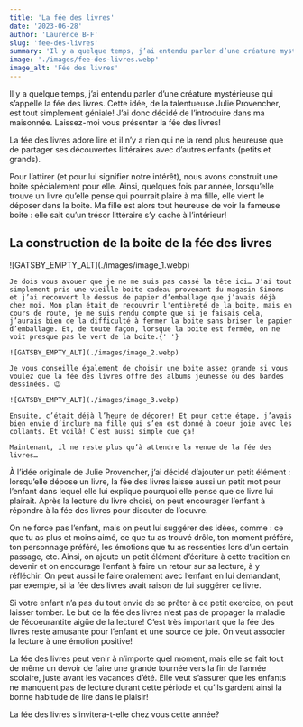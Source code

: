 ```yaml
---
title: 'La fée des livres'
date: '2023-06-28'
author: 'Laurence B-F'
slug: 'fee-des-livres'
summary: 'Il y a quelque temps, j’ai entendu parler d’une créature mystérieuse qui s’appelle la fée des livres. Cette idée, de la talentueuse Julie Provencher, est tout simplement géniale! J’ai donc décidé de l’introduire dans ma maisonnée. Laissez-moi vous présenter la fée des livres!'
image: './images/fee-des-livres.webp'
image_alt: 'Fée des livres'
---
```


Il y a quelque temps, j’ai entendu parler d’une créature mystérieuse qui s’appelle la fée des livres. Cette idée, de la talentueuse Julie Provencher, est tout simplement géniale! J’ai donc décidé de l’introduire dans ma maisonnée. Laissez-moi vous présenter la fée des livres!

La fée des livres adore lire et il n’y a rien qui ne la rend plus heureuse que de partager ses découvertes littéraires avec d’autres enfants (petits et grands).

Pour l’attirer (et pour lui signifier notre intérêt), nous avons construit une boite spécialement pour elle. Ainsi, quelques fois par année, lorsqu’elle trouve un livre qu’elle pense qui pourrait plaire à ma fille, elle vient le déposer dans la boite. Ma fille est alors tout heureuse de voir la fameuse boite : elle sait qu’un trésor littéraire s’y cache à l’intérieur!

<div className="flex flex-col border-4 border-lbf-orange rounded-lg md:mx-10 mt-16 mb-10 px-6 py-6 gap-2 font-mulish">
    <h2 className="font-bold text-xl mb-2">La construction de la boite de la fée des livres</h2>
    ![GATSBY_EMPTY_ALT](./images/image_1.webp)

    Je dois vous avouer que je ne me suis pas cassé la tête ici… J’ai tout simplement pris une vieille boite cadeau provenant du magasin Simons et j’ai recouvert le dessus de papier d’emballage que j’avais déjà chez moi. Mon plan était de recouvrir l'entièreté de la boite, mais en cours de route, je me suis rendu compte que si je faisais cela, j’aurais bien de la difficulté à fermer la boite sans briser le papier d’emballage. Et, de toute façon, lorsque la boite est fermée, on ne voit presque pas le vert de la boite.{' '}

    ![GATSBY_EMPTY_ALT](./images/image_2.webp)

    Je vous conseille également de choisir une boite assez grande si vous voulez que la fée des livres offre des albums jeunesse ou des bandes dessinées. 😉

    ![GATSBY_EMPTY_ALT](./images/image_3.webp)

    Ensuite, c’était déjà l’heure de décorer! Et pour cette étape, j’avais bien envie d’inclure ma fille qui s’en est donné à coeur joie avec les collants. Et voilà! C’est aussi simple que ça!

    Maintenant, il ne reste plus qu’à attendre la venue de la fée des livres…

</div>

À l’idée originale de Julie Provencher, j’ai décidé d’ajouter un petit élément : lorsqu’elle dépose un livre, la fée des livres laisse aussi un petit mot pour l’enfant dans lequel elle lui explique pourquoi elle pense que ce livre lui plairait. Après la lecture du livre choisi, on peut encourager l’enfant à répondre à la fée des livres pour discuter de l’oeuvre.

On ne force pas l’enfant, mais on peut lui suggérer des idées, comme : ce que tu as plus et moins aimé, ce que tu as trouvé drôle, ton moment préféré, ton personnage préféré, les émotions que tu as ressenties lors d’un certain passage, etc. Ainsi, on ajoute un petit élément d’écriture à cette tradition en devenir et on encourage l’enfant à faire un retour sur sa lecture, à y réfléchir. On peut aussi le faire oralement avec l’enfant en lui demandant, par exemple, si la fée des livres avait raison de lui suggérer ce livre.

Si votre enfant n’a pas du tout envie de se prêter à ce petit exercice, on peut laisser tomber. Le but de la fée des livres n’est pas de propager la maladie de l’écoeurantite aigüe de la lecture! C’est très important que la fée des livres reste amusante pour l’enfant et une source de joie. On veut associer la lecture à une émotion positive!

La fée des livres peut venir à n’importe quel moment, mais elle se fait tout de même un devoir de faire une grande tournée vers la fin de l’année scolaire, juste avant les vacances d’été. Elle veut s’assurer que les enfants ne manquent pas de lecture durant cette période et qu’ils gardent ainsi la bonne habitude de lire dans le plaisir!

La fée des livres s’invitera-t-elle chez vous cette année?
